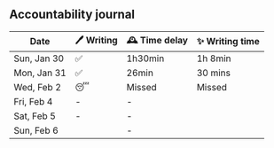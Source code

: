 ## Accountability journal

| Date        | 🖊 Writing |🕰 Time delay |✨ Writing time |
| ----------- | --------- |--------- |--------- |
| Sun, Jan 30 | ✅         | 1h30min         | 1h 8min        |
| Mon, Jan 31 | ✅         | 26min         | 30 mins |
| Wed, Feb 2  | 😴         | Missed         | Missed |
| Fri, Feb 4  | -         | -         |
| Sat, Feb 5  | -         | -         |
| Sun, Feb 6  |           | -         |
